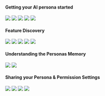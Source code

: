 

#### Getting your AI persona started  


<CardGroup cols={2}>
  <Card
    title="Setting a Directive"
    icon="sparkle"
    href="https://https://youtu.be/ph2twi1KKro?si=45ScQpI8Bm09VWzx"
  >
   <img
  src="/images/directivesetting.png"
/>
  </Card>
  <Card
    title="Uploading Data"
    icon="computer"
    href="https://youtu.be/7WdAsKqvWtk?si=Dpf8w70anLK1Emcv"
  >
   <img
  src="/images/datauploads.png"
/>
  </Card>
</CardGroup>
<CardGroup cols={2}>
  <Card
    title="How to message the AI"
    icon="file"
    href="https://youtu.be/JZpULzABQjs?si=oSqQm2BGSwXXZpqL"
  >
   <img
  src="/images/messageyourai.png"
/>
  </Card>
  <Card
    title="Tips and Tricks"
    icon="file"
    href="https://youtu.be/JZpULzABQjs?si=oSqQm2BGSwXXZpqL"
  >
   <img
  src="/images/tipsandtricks.png"
/>
  </Card>
</CardGroup>

<CardGroup cols={2}>
  <Card
    title="Easy Use Case Examples"
    icon="file"
    href="https://youtu.be/JZpULzABQjs?si=oSqQm2BGSwXXZpqL"
  >
   <img
  src="/images/usecaseexamples.png"
/>
  </Card>
</CardGroup>


#### Feature Discovery 


<CardGroup cols={2}>
  <Card
    title="Citing Specific Files in the Memory"
    icon="sparkle"
    href="https://https://youtu.be/ph2twi1KKro?si=45ScQpI8Bm09VWzx"
  >
   <img
  src="/images/DIRECTIVE SETTINGS.png"
/>
  </Card>
  <Card
    title="What are Personal Scores & Response Thresholds?"
    icon="computer"
    href="https://youtu.be/7WdAsKqvWtk?si=Dpf8w70anLK1Emcv"
  >
   <img
  src="/images/memory3.png"
/>
  </Card>
</CardGroup>
<CardGroup cols={2}>
  <Card
    title="How to Use Sitemap and URL Memory Upload"
    icon="file"
    href="https://youtu.be/JZpULzABQjs?si=oSqQm2BGSwXXZpqL"
  >
   <img
  src="/images/prompt5.png"
/>
  </Card>
  <Card
    title="How to Sync Data Through Native Integrations"
    icon="file"
    href="https://youtu.be/JZpULzABQjs?si=oSqQm2BGSwXXZpqL"
  >
   <img
  src="/images/prompt5.png"
/>
  </Card>
</CardGroup>

<CardGroup cols={2}>
  <Card
    title="DMs vs Channels"
    icon="file"
    href="https://youtu.be/JZpULzABQjs?si=oSqQm2BGSwXXZpqL"
  >
   <img
  src="/images/prompt5.png"
/>
  </Card>
</CardGroup>


#### Understanding the Personas Memory


<CardGroup cols={2}>
  <Card
    title="Memory Sourcing and How to Search the Memory Stack"
    icon="sparkle"
    href="https://https://youtu.be/ph2twi1KKro?si=45ScQpI8Bm09VWzx"
  >
   <img
  src="/images/memory2.png"
/>
  </Card>
  <Card
    title="How to Stack Messages to Memory"
    icon="computer"
    href="https://youtu.be/7WdAsKqvWtk?si=Dpf8w70anLK1Emcv"
  >
   <img
  src="/images/memory3.png"
/>
  </Card>
</CardGroup>


#### Sharing your Persona & Permission Settings 

<CardGroup cols={2}>
  <Card
    title="How to Navigate the Channel Menu"
    icon="sparkle"
    href="https://https://youtu.be/ph2twi1KKro?si=45ScQpI8Bm09VWzx"
  >
   <img
  src="/images/memory2.png"
/>
  </Card>
  <Card
    title="The Difference Between Persona and Channel Directives"
    icon="computer"
    href="https://youtu.be/7WdAsKqvWtk?si=Dpf8w70anLK1Emcv"
  >
   <img
  src="/images/memory3.png"
/>
  </Card>
</CardGroup>

<CardGroup cols={2}>
  <Card
    title="How to Navigate the Workspace Settings"
    icon="sparkle"
    href="https://https://youtu.be/ph2twi1KKro?si=45ScQpI8Bm09VWzx"
  >
   <img
  src="/images/memory2.png"
/>
  </Card>
  <Card
    title="How to Change your Permission Settings"
    icon="computer"
    href="https://youtu.be/7WdAsKqvWtk?si=Dpf8w70anLK1Emcv"
  >
   <img
  src="/images/memory3.png"
/>
  </Card>
</CardGroup>






